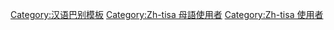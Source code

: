 {{User language-N|zh-tisa|丐个用户可以用'''[[:Category:Zh-tisa 使用者|母語]]'''水平嘅'''[[:Category:Zh-tisa 使用者|台山话]]'''同聂讲话。|台山话|13|9}} <noinclude>

[[Category:汉语巴别模板]]
[[Category:Zh-tisa 母語使用者]]
[[Category:Zh-tisa 使用者]]

</noinclude>